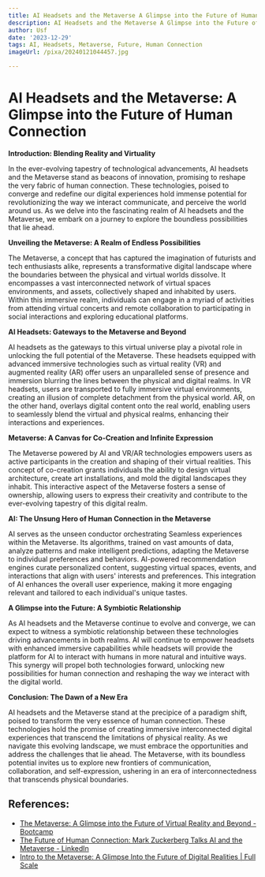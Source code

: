 ```yaml
---
title: AI Headsets and the Metaverse A Glimpse into the Future of Human Connection
description: AI Headsets and the Metaverse A Glimpse into the Future of Human Connection
author: Usf
date: '2023-12-29'
tags: AI, Headsets, Metaverse, Future, Human Connection
imageUrl: /pixa/20240121044457.jpg

---
```

#  AI Headsets and the Metaverse: A Glimpse into the Future of  Human Connection

**Introduction: Blending Reality and Virtuality**

In the ever-evolving tapestry of technological advancements, AI  headsets and the Metaverse stand as  beacons of innovation, promising to reshape  the very fabric of human connection. These technologies, poised to converge and redefine our digital experiences hold immense potential for revolutionizing the way we interact communicate, and  perceive the world around us. As  we delve into the  fascinating realm of AI headsets and the Metaverse, we embark on  a journey  to explore the boundless possibilities that  lie ahead.

**Unveiling the Metaverse: A Realm of Endless Possibilities**

The Metaverse,  a concept that has captured the  imagination of futurists and tech enthusiasts alike, represents a transformative digital landscape where the boundaries between the  physical and virtual worlds  dissolve. It encompasses a vast interconnected network of virtual spaces environments, and assets, collectively shaped and inhabited by users. Within this immersive realm, individuals can engage in a myriad of activities from attending virtual concerts and remote collaboration to participating in social interactions and exploring educational  platforms.

**AI Headsets: Gateways to the Metaverse and Beyond**

AI  headsets  as  the gateways to this virtual universe play a pivotal role in unlocking  the full potential of  the Metaverse. These headsets  equipped with advanced immersive technologies such  as virtual reality (VR) and augmented reality (AR) offer users an unparalleled sense of presence and immersion blurring the  lines between the physical and digital  realms. In VR headsets, users are transported  to fully immersive virtual environments, creating an illusion of complete detachment from the physical world. AR, on the other hand,  overlays digital content onto the  real world, enabling users  to seamlessly blend the virtual  and physical realms, enhancing their  interactions and experiences.

**Metaverse:  A Canvas for Co-Creation and Infinite Expression**

The Metaverse powered by AI and VR/AR technologies empowers users as active participants in the creation and shaping of their virtual realities. This concept of co-creation  grants individuals the ability to design virtual architecture, create art  installations, and mold the digital landscapes they inhabit.  This interactive aspect  of the Metaverse fosters a sense of ownership, allowing users to express  their creativity and contribute to the  ever-evolving tapestry of this digital realm.

**AI: The Unsung Hero of Human Connection in the  Metaverse**

AI  serves as the unseen conductor orchestrating Seamless experiences within the Metaverse. Its algorithms, trained on vast amounts of data, analyze patterns and make  intelligent predictions, adapting the Metaverse to individual preferences and behaviors. AI-powered recommendation engines curate personalized  content,  suggesting virtual spaces, events, and interactions that align with users' interests and preferences. This integration of AI enhances the overall user experience, making it more engaging relevant and tailored to each individual's  unique tastes.

**A Glimpse into  the Future: A Symbiotic  Relationship**

As AI headsets and the Metaverse continue to evolve and converge, we can expect  to witness a symbiotic relationship  between these  technologies driving advancements  in both realms. AI will continue to empower headsets with  enhanced immersive capabilities while  headsets will provide the platform for AI to interact with humans in more natural and intuitive ways. This synergy will propel both technologies forward, unlocking new possibilities for human connection and  reshaping the way we interact with the digital world.

**Conclusion: The Dawn of a New  Era**

AI headsets and the Metaverse stand at the precipice of a  paradigm shift, poised to transform the very essence of human connection. These technologies hold the promise of creating immersive interconnected digital experiences  that transcend the limitations of  physical reality.  As we navigate this evolving landscape, we must embrace the opportunities and address the challenges that lie ahead. The Metaverse, with its boundless potential  invites us  to explore new frontiers of communication, collaboration, and self-expression, ushering in  an era of interconnectedness that transcends physical boundaries.

## References:
- [The Metaverse: A Glimpse into the Future of Virtual Reality and Beyond - Bootcamp](https://bootcamp.uxdesign.cc/the-metaverse-a-glimpse-into-the-future-of-virtual-reality-and-beyond-13aac467d173)
- [The Future of Human Connection: Mark Zuckerberg Talks AI and the Metaverse - LinkedIn](https://www.linkedin.com/pulse/future-human-connection-mark-zuckerberg-talks-ai-ezequiel-tizeira-qhwff)
- [Intro to the Metaverse: A Glimpse Into the Future of Digital Realities | Full Scale](https://fullscale.io/blog/intro-to-the-metaverse/)
